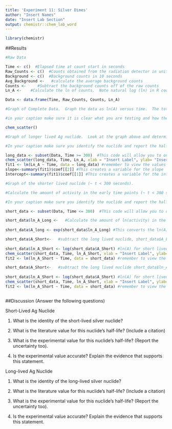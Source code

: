 ```yaml
---
title: 'Experiment 11: Silver Dimes'
author: "Insert Names"
date: "Insert Lab Section"
output: chemistr::chem_lab_word
---
```


```r
library(chemistr)
```   

##Results

```r
#Raw Data 

Time <- c()  #Elapsed time at count start in seconds
Raw_Counts <- c()  #Counts obtained from the radiation detector in units of decays per 10 seconds
Background <- c()  #Background counts in 10 seconds
Avg_Background <-   #calculate the average background counts
Counts <-     #Subtract the background counts off of the raw counts
Ln_A <-    #Calculate the ln of counts.  Note natural log (ln) in R code is log().

Data <- data.frame(Time, Raw_Counts, Counts, Ln_A)
```

```r
#Graph of Complete Data.  Graph the data as ln(A) versus time.  The total counts will be from both nuclides.  Therefore it will be necessary to interpret the data for each individual nuclide. You should notice that the plot has two regions of linearity to it - one for each nuclide.  Therefore it does not make sense to fit the data to a straight line yet (aka in the chem_scatter function, include reg_line = FALSE)

#in your caption make sure it is clear what you are testing and how the data was obtained.  Also include why the graph is ln(A) versus time and not A vs time or 1/[A] vs time.  What does this tell us about the kinetics of nuclide decay?

chem_scatter()

```

```r
#Graph of longer lived Ag nuclide.  Look at the graph above and determine where the longer lived nuclide (end of your graph) is no longer linear. This should be around 300 seconds).  The best fit line will extrapolate back the activity in the earlier data points that are due to the longer lived Ag nuclide.

#In your caption make sure you identify the nuclide and report the half-life +/- the standard error (aka uncertainty) of this nucloetide based off of the graphical fit to the data.

long_data <- subset(Data, Time >= 300)  #This code will allow you to only select a subset of your values in Table 1.  This is important in making sure you are trying to fit only the longer lived nuclide data.
chem_scatter(long_data, Time, Ln_A, xlab = "Insert Label", ylab= "Insert Label")
fit1 <- lm(Ln_A ~ Time, data = long_data) #remember to view the values from this, you must type summary(fit1) into the console.
slope<-summary(fit1)$coef[[2]] #This creates a variable for the slope
Intercept<-summary(fit1)$coef[[1]] #This creates a variable for the intercept
```

```r
#Graph of the shorter lived nuclide (~ t < 300 seconds).

#Calculate the amount of activity in the early time points (~ t < 300 seconds) that is due to the longer lived nuclide. This is done by fiting these time points into the best fit line of the graph above.

#In your caption make sure you identify the nuclide and report the half-life +/- the standard error (aka uncertainty) of this nucloetide based off of the graphical fit to the data.

short_data <- subset(Data, Time <= 300)  #This code will allow you to only select a subset of your values in Table 1.  This is important in making sure you are trying to fit only the shorter lived nuclide data.

short_data$ln_A_Long <-   #Calculate the amount of ln(activity) in the early time points (~ t < 300 seconds) that is due to the longer lived nuclide. This is done by fiting these time points into the best fit line of the graph above.  Example: short_data$Time*Slope-Intercept = Ln(A).  The format data_frame$New_variable is a way to add a column to a data frame.  It is also a way to reference a column in a data frame if you haven't specified it separately.
  
short_data$A_long <- exp(short_data$ln_A_Long) #This converts the ln(A) back into counts due to the long-lived nuclide.

short_data$A_Short<-   #subtract the long lived nuclide, short_data$A_Long from the total Counts (variable for this is short_data$counts) to get the counts due to the shorter half-life.
  
short_data$ln_A_Short <- log(short_data$A_Short) #ln(A) for short lived nuclide
chem_scatter(short_data, Time, ln_A_Short, xlab = "Insert Label", ylab= "Insert Label")
fit2 <- lm(ln_A_Short ~ Time, data = short_data) #remember to view the values from this, you must type summary(fit2) into the console.

short_data$A_Short<-   #subtract the long lived nuclide short_data$ln_A_Long from the total Counts (variable for this is short_data$counts) to get the A due to the shorter half-life.
  
short_data$ln_A_Short <- log(short_data$A_Short) #ln(A) for short lived nuclide
chem_scatter(short_data, Time, ln_A_Short, xlab = "Insert Label", ylab= "Insert Label")
fit2 <- lm(ln_A_Short ~ Time, data = short_data) #remember to view the values from this, you must type summary(fit1) into the console.



```


##Discussion (Answer the following questions)

Short-Lived Ag Nuclide

1. What is the identity of the short-lived silver nuclide? 




2. What is the literature value for this nuclide's half-life? (Include a citation) 




3. What is the experimental value for this nuclide's half-life? (Report the uncertainty too).




4. Is the experimental value accurate?  Explain the evidence that supports this statement.



Long-lived Ag Nuclide

1. What is the identity of the long-lived silver nuclide? 




2. What is the literature value for this nuclide's half-life? (Include a citation) 



3. What is the experimental value for this nuclide's half-life? (Report the uncertainty too).





4. Is the experimental value accurate?   Explain the evidence that supports this statement.

